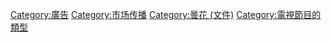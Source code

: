 [[Category:廣告|Category:廣告]]
[[Category:市场传播|Category:市场传播]]
[[Category:曇花_(文件)|Category:曇花 (文件)]]
[[Category:電視節目的類型|Category:電視節目的類型]]